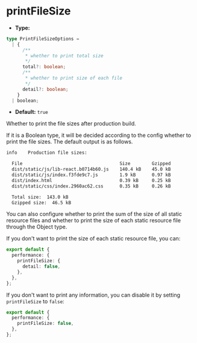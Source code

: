 # printFileSize

- **Type:**

```ts
type PrintFileSizeOptions =
  | {
      /**
       * whether to print total size
       */
      total?: boolean;
      /**
       * whether to print size of each file
       */
      detail?: boolean;
    }
  | boolean;
```

- **Default:** `true`

Whether to print the file sizes after production build.

If it is a Boolean type, it will be decided according to the config whether to print the file sizes. The default output is as follows.

```bash
info    Production file sizes:

  File                                    Size        Gzipped
  dist/static/js/lib-react.b0714b60.js    140.4 kB    45.0 kB
  dist/static/js/index.f3fde9c7.js        1.9 kB      0.97 kB
  dist/index.html                         0.39 kB     0.25 kB
  dist/static/css/index.2960ac62.css      0.35 kB     0.26 kB

  Total size:  143.0 kB
  Gzipped size:  46.5 kB
```

You can also configure whether to print the sum of the size of all static resource files and whether to print the size of each static resource file through the Object type.

If you don't want to print the size of each static resource file, you can:

```ts
export default {
  performance: {
    printFileSize: {
      detail: false,
    },
  },
};
```

If you don't want to print any information, you can disable it by setting `printFileSize` to `false`:

```ts
export default {
  performance: {
    printFileSize: false,
  },
};
```
